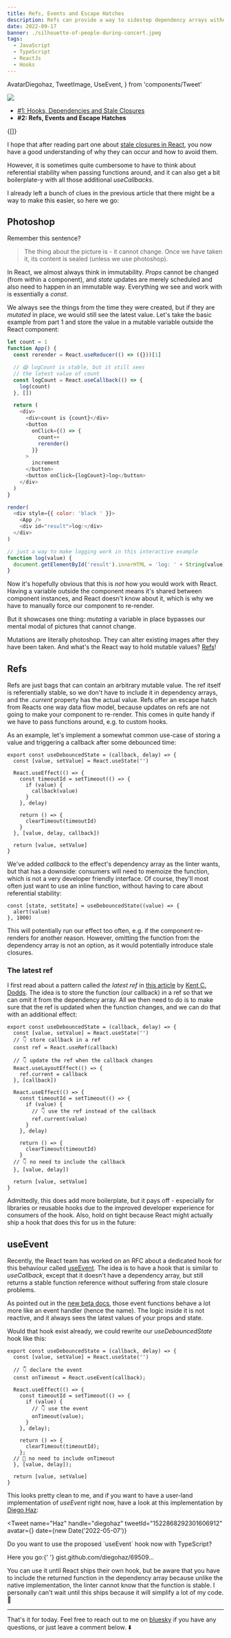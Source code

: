 ```yaml
---
title: Refs, Events and Escape Hatches
description: Refs can provide a way to sidestep dependency arrays without violating any rules, and the proposed useEvent hook might make working with functions and effects a lot easier...
date: 2022-09-17
banner: ./silhouette-of-people-during-concert.jpeg
tags:
  - JavaScript
  - TypeScript
  - ReactJs
  - Hooks
---
```


  AvatarDiegohaz,
  TweetImage,
  UseEvent,
} from 'components/Tweet'

<img src="./silhouette-of-people-during-concert.jpeg" />

<Attribution
  name="Lee Blanchflower"
  url="https://unsplash.com/@blanccreative"
/>

- [#1: Hooks, Dependencies and Stale Closures](hooks-dependencies-and-stale-closures)
- <b>#2: Refs, Events and Escape Hatches</b>

<Translations>{[]}</Translations>

I hope that after reading part one about [stale closures in React](hooks-dependencies-and-stale-closures), you now have a good understanding of why they can occur and how to avoid them.

However, it is sometimes quite cumbersome to have to think about referential stability when passing functions around, and it can also get a bit boilerplate-y with all those additional _useCallbacks_.

I already left a bunch of clues in the previous article that there might be a way to make this easier, so here we go:

## Photoshop

Remember this sentence?

> The thing about the picture is - it cannot change. Once we have taken it, its content is sealed (unless we use photoshop).

In React, we almost always think in immutability. _Props_ cannot be changed (from within a component), and _state_ updates are merely scheduled and also need to happen in an immutable way. Everything we see and work with is essentially a _const_.

We always see the things from the time they were created, but if they are _mutated_ in place, we would still see the latest value. Let's take the basic example from part 1 and store the value in a mutable variable outside the React component:

```js react-live
let count = 1
function App() {
  const rerender = React.useReducer(() => ({}))[1]

  // 😱 logCount is stable, but it still sees
  // the latest value of count
  const logCount = React.useCallback(() => {
    log(count)
  }, [])

  return (
    <div>
      <div>count is {count}</div>
      <button
        onClick={() => {
          count++
          rerender()
        }}
      >
        increment
      </button>
      <button onClick={logCount}>log</button>
    </div>
  )
}

render(
  <div style={{ color: 'black ' }}>
    <App />
    <div id="result">log:</div>
  </div>
)

// just a way to make logging work in this interactive example
function log(value) {
  document.getElementById('result').innerHTML = 'log: ' + String(value)
}
```

Now it's hopefully obvious that this is _not_ how you would work with React. Having a variable outside the component means it's shared between component instances, and React doesn't know about it, which is why we have to manually force our component to re-render.

But it showcases one thing: _mutating_ a variable in place bypasses our mental modal of pictures that cannot change.

Mutations are literally photoshop. They can alter existing images after they have been taken. And what's the React way to hold mutable values? [Refs](https://beta.reactjs.org/learn/escape-hatches#referencing-values-with-refs)!

## Refs

Refs are just bags that can contain an arbitrary mutable value. The ref itself is referentially stable, so we don't have to include it in dependency arrays, and the _.current_ property has the actual value. Refs offer an escape hatch from Reacts one way data flow model, because updates on refs are not going to make your component to re-render. This comes in quite handy if we have to pass functions around, e.g. to custom hooks.

As an example, let's implement a somewhat common use-case of storing a value and triggering a callback after some debounced time:

```js:title=useDebouncedState
export const useDebouncedState = (callback, delay) => {
  const [value, setValue] = React.useState('')

  React.useEffect(() => {
    const timeoutId = setTimeout(() => {
      if (value) {
        callback(value)
      }
    }, delay)

    return () => {
      clearTimeout(timeoutId)
    }
  }, [value, delay, callback])

  return [value, setValue]
}
```

We've added _callback_ to the effect's dependency array as the linter wants, but that has a downside: consumers will need to memoize the function, which is not a very developer friendly interface. Of course, they'll most often just want to use an inline function, without having to care about referential stability:

```js:title=inline-function
const [state, setState] = useDebouncedState((value) => {
  alert(value)
}, 1000)
```

This will potentially run our effect too often, e.g. if the component re-renders for another reason. However, omitting the function from the dependency array is not an option, as it would potentially introduce stale closures.

### The latest ref

I first read about a pattern called _the latest ref_ in [this article](https://epicreact.dev/the-latest-ref-pattern-in-react/) by [Kent C. Dodds](https://twitter.com/kentcdodds). The idea is to store the function (our callback) in a ref so that we can omit it from the dependency array. All we then need to do is to make sure that the ref is updated when the function changes, and we can do that with an additional effect:

```js:title=the-latest-ref {3-4,6-9,14-15,22-23}
export const useDebouncedState = (callback, delay) => {
  const [value, setValue] = React.useState('')
  // 👇 store callback in a ref
  const ref = React.useRef(callback)

  // 👇 update the ref when the callback changes
  React.useLayoutEffect(() => {
    ref.current = callback
  }, [callback])

  React.useEffect(() => {
    const timeoutId = setTimeout(() => {
      if (value) {
        // 👇 use the ref instead of the callback
        ref.current(value)
      }
    }, delay)

    return () => {
      clearTimeout(timeoutId)
    }
  // 👇 no need to include the callback
  }, [value, delay])

  return [value, setValue]
}
```

Admittedly, this does add more boilerplate, but it pays off - especially for libraries or reusable hooks due to the improved developer experience for consumers of the hook. Also, hold on tight because React might actually ship a hook that does this for us in the future:

## useEvent

Recently, the React team has worked on an RFC about a dedicated hook for this behaviour called [useEvent](https://github.com/reactjs/rfcs/blob/useevent/text/0000-useevent.md). The idea is to have a hook that is similar to _useCallback_, except that it doesn't have a dependency array, but still returns a stable function reference without suffering from stale closure problems.

As pointed out in the [new beta docs](https://beta.reactjs.org/learn/separating-events-from-effects#declaring-an-event-function), those event functions behave a lot more like an event handler (hence the name). The logic inside it is not reactive, and it always sees the latest values of your props and state.

Would that hook exist already, we could rewrite our _useDebouncedState_ hook like this:

```js:title=useEvent {4-5,10-11,18-19}
export const useDebouncedState = (callback, delay) => {
  const [value, setValue] = React.useState('')

  // 👇 declare the event
  const onTimeout = React.useEvent(callback);

  React.useEffect(() => {
    const timeoutId = setTimeout(() => {
      if (value) {
        // 👇 use the event
        onTimeout(value);
      }
    }, delay);

    return () => {
      clearTimeout(timeoutId);
    };
  // 🎉 no need to include onTimeout
  }, [value, delay]);

  return [value, setValue]
}
```

This looks pretty clean to me, and if you want to have a user-land implementation of _useEvent_ right now, have a look at this implementation by [Diego Haz](https://twitter.com/diegohaz):

<Tweet
  name="Haz"
  handle="diegohaz"
  tweetId="1522868292301606912"
  avatar={<AvatarDiegohaz />}
  date={new Date('2022-05-07')}
>
  <p>
    Do you want to use the proposed `useEvent` hook now with TypeScript?
  </p>
  <p>
    Here you go:{' '}
    <Text color="var(--theme-ui-colors-twitterBlue)">
      gist.github.com/diegohaz/69509...
    </Text>
  </p>
  <p>
    <TweetImage>
      <UseEvent />
    </TweetImage>
  </p>
</Tweet>

You can use it until React ships their own hook, but be aware that you have to include the returned function in the dependency array because unlike the native implementation, the linter cannot know that the function is stable. I personally can't wait until this ships because it will simplify a lot of my code. 🙌

---

That's it for today. Feel free to reach out to me on [bluesky](https://bsky.app/profile/tkdodo.eu)
if you have any questions, or just leave a comment below. ⬇️

<Comments />
